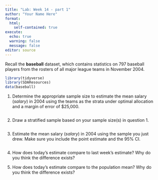 ```yaml
---
title: "Lab: Week 14 - part 1"
author: "Your Name Here"
format: 
  html:
    self-contained: true
execute:
  echo: true
  warning: false
  message: false
editor: source
---
```


Recall the **baseball** dataset, which contains statistics on 797 baseball players from the rosters of all major league teams in November 2004. 

```r
library(tidyverse)
library(SDAResources)
data(baseball)
```

1. Determine the appropriate sample size to estimate the mean salary (*salary*) in 2004 using the teams as the strata under optimal allocation and a margin of error of $25,000. 

```r

```

2. Draw a stratified sample based on your sample size(s) in question 1.

```r

```

3. Estimate the mean salary (*salary*) in 2004 using the sample you just drew. Make sure you include the point estimate and the 95% CI.

```r

```

4. How does today's estimate compare to last week's estimate? Why do you think the difference exists?

5. How does today's estimate compare to the population mean? Why do you think the difference exists?






